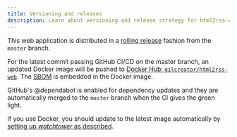 ```yaml
---
title: Versioning and releases
description: Learn about versioning and release strategy for html2rss-web
---
```


This web application is distributed in a [rolling release](https://en.wikipedia.org/wiki/Rolling_release) fashion from the `master` branch.

For the latest commit passing GitHub CI/CD on the master branch, an updated Docker image will be pushed to [Docker Hub: `gilcreator/html2rss-web`](https://hub.docker.com/r/gilcreator/html2rss-web).
The [SBOM](https://en.wikipedia.org/wiki/Software_supply_chain) is embedded in the Docker image.

GitHub's @dependabot is enabled for dependency updates and they are automatically merged to the `master` branch when the CI gives the green light.

If you use Docker, you should update to the latest image automatically by [setting up _watchtower_ as described](/web-application/how-to/automatic-updates).

